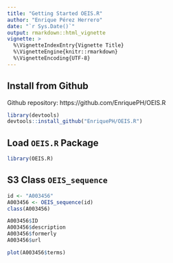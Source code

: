```yaml
---
title: "Getting Started OEIS.R"
author: "Enrique Pérez Herrero"
date: "`r Sys.Date()`"
output: rmarkdown::html_vignette
vignette: >
  %\VignetteIndexEntry{Vignette Title}
  %\VignetteEngine{knitr::rmarkdown}
  %\VignetteEncoding{UTF-8}
---
```


## Install from Github

Github repository: https://github.com/EnriquePH/OEIS.R

```r
library(devtools)
devtools::install_github("EnriquePH/OEIS.R")
```

## Load `OEIS.R` Package

```r
library(OEIS.R)
```

## S3 Class `OEIS_sequence`

```r
id <- "A003456"
A003456 <- OEIS_sequence(id)
class(A003456)
```

```r
A003456$ID
A003456$description
A003456$formerly
A003456$url
```


```r
plot(A003456$terms)
```



